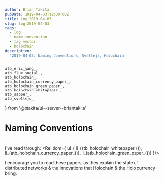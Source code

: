 ```yaml
---
author: Brian Takita
pubDate: 2019-04-03T12:00:00Z
title: Log 2019-04-03
slug: log-2019-04-03
tags:
  - log
  - name convention
  - tag vector
  - holochain
description:
  '2019-04-03: Naming Conventions, Sveltejs, Holochain'
---
```

	atb_eric_yang_,
	atb_flux_social_,
	atb_holochain_,
	atb_holochain_currency_paper_,
	atb_holochain_green_paper_,
	atb_holochain_whitepaper_,
	atb_sapper_,
	atb_sveltejs_
} from '@btakita/ui--server--briantakita'

# Naming Conventions
<p>
	<Rel dom={
		fragment_(
			`I've been experimenting & making progress with `,
			atb_({ innerText: 'Naming Conventions', href: '/posts/naming-conventions' }),
			`. Naming conventions for immutable entities has proven to reduce incidental complexity. I'm working on
			fleshing out the last details & a whitepaper. Please stay tuned. This practice has helped me remove incidental
			complexity from my codebases.`
		)
	}/>
</p>

<h1>
	<Rel dom={atb_sveltejs_()}/>
</h1>
<p>
	<Rel dom={
		fragment_(
			`I'm a fan of Sveltejs & `,
			atb_sapper_(),
			`. Svelte provides truly reactive stores & html components. Html components mean it's easy for programmers &
			non-programmers (e.g. designers) to work with. Svelte is compiled, resulting in a payload that is small, fast,
			& memory efficient.`
		)
	}/>
</p>

<h1>
	<Rel dom={atb_holochain_()}/>
</h1>
<p>
	<Rel dom={
		fragment_(
			`Lately, I have been turned onto Holochain. Thanks to `,
			atb_eric_yang_(),
			`founder of `,
			atb_flux_social_({ innerText: 'Junto (now Flux Social)' }),
			` for introducing me to this technology.`)
	}/>
</p>

I've read through:
<Rel dom={
	ul_(
		li_(atb_holochain_whitepaper_()),
		li_(atb_holochain_currency_paper_()),
		li_(atb_holochain_green_paper_()))
}/>

<p>
	I encourage you to read these papers, as they explain the state of distributed networks & the innovations that
	Holochain & the Holo currency bring.
</p>
